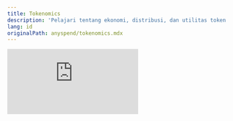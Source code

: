```yaml
---
title: Tokenomics
description: 'Pelajari tentang ekonomi, distribusi, dan utilitas token $ANY'
lang: id
originalPath: anyspend/tokenomics.mdx
---
```

<iframe
  className="aspect-video w-full rounded-xl"
    src="https://customer-gg6qs7nm5ue94t64.cloudflarestream.com/401392a4eecc085f9032b68139d37e07/iframe?muted=true&loop=true&autoplay=true&poster=https%3A%2F%2Fcustomer-gg6qs7nm5ue94t64.cloudflarestream.com%2F401392a4eecc085f9032b68139d37e07%2Fthumbnails%2Fthumbnail.jpg%3Ftime%3D%26height%3D600"
  title="Tokenomics $ANY"
  frameBorder="0"
  allow="accelerometer; autoplay; clipboard-write; encrypted-media; gyroscope; picture-in-picture"
  allowFullScreen
/>

### Apa itu token $ANY?

**$ANY** adalah token asli dari AnySpend dan mewakili keselarasan antara pengguna, mitra, dan protokol. Desainnya mengikuti dua prinsip panduan:

**Community First**: 90% dari pasokan diberikan kepada komunitas (airdrops, rewards, integrasi). Yayasan AnySpend menerima 10% untuk kebutuhan operasional yang transparan. Tidak ada alokasi untuk "tim" atau "investor."

**Revenue Aligned**: 95% dari pendapatan protokol — dari swaps, onramps, aliran perdagangan mengalir ke pembelian kembali dan pembakaran $ANY. Pemegang menangkap hampir semua nilai yang dihasilkan oleh jaringan.

### Berapa total pasokan $ANY?

```text Total Supply
1,000,000,000
```

### Apa alamat kontrak dari $ANY?

```text Contract Address
0xC17dda248E2D50fC006d8fEbb5A406dd31972712
```

## Distribusi Token

### Berapa banyak $ANY yang dialokasikan untuk investor, tim, yayasan, pengguna?

$ANY didorong oleh komunitas. Tidak ada alokasi yang diberikan untuk tim atau investor.

90% disediakan untuk diberikan kepada komunitas dan pengguna. Yayasan mendapatkan 10% sisanya yang digunakan untuk dukungan likuiditas, keamanan & audit, hibah ekosistem, dan pembelian kembali.

## Utilitas Token

### Apa manfaat/utilitas dari token $ANY?

- **Diskon pada biaya Anyspend** bagi pemegang $ANY
- **Stake $ANY** untuk mendapatkan rebate dari pendapatan platform
- **Governance** atas daftar, jadwal biaya, dan integrasi

### Berapa diskon biaya Anyspend untuk pemegang $ANY?

- **Partner Whale (100K $ANY)**: Diskon 50%
- **Enterprise Whale (500K $ANY)**: Diskon 75%
- **Strategic Partner (1M+ $ANY)**: Rebate 100% (dalam $ANY)

## Pengembangan Masa Depan

### Apa itu AnySpend V2?

AnySpend berkembang menjadi sesuatu yang lebih besar: mesin otomasi DeFi. Masa depan keuangan bukan hanya membeli dan menukar token, itu adalah aliran uang yang dapat diprogram, strategi otomatis, dan infrastruktur yang dimiliki komunitas. V2 dari AnySpend akan mewujudkan visi ini.
